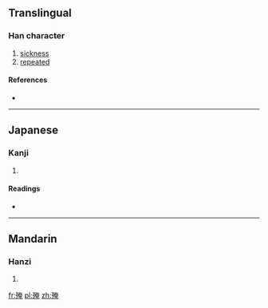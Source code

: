 ==Translingual==

===Han character===
{{Han char|rn=78|rad=歹|as=08|sn=12|four=1421<sub>6</sub>|canj=一弓大中山 (MNKLU)}}

# [[sickness]]
# [[repeated]]

====References====
* {{Han ref|kx=0581.360|dkj=16505|dj=0974.050|hdz=21389.030|uh=6B97|ud=27543|bh=D9DF|bd=55775}}

----

==Japanese==

===Kanji===
{{ja-kanji|grade=|rs=歹08}}

# {{defn|Japanese|sort=歹08}}

====Readings====
* {{ja-readings|on=[[よう]] (yō), [[おう]] (ō), [[えん]] (en)|kun=[[やむ]] (yamu)}}

----

==Mandarin==

===Hanzi===
{{cmn-hanzi|pin=[[dié]] ([[die2]]), [[yè]] ([[ye4]])|wg=tieh<sup>2</sup>, yeh<sup>4</sup>}}

# {{defn|Mandarin|sort=歹08}}

[[fr:殗]]
[[pl:殗]]
[[zh:殗]]